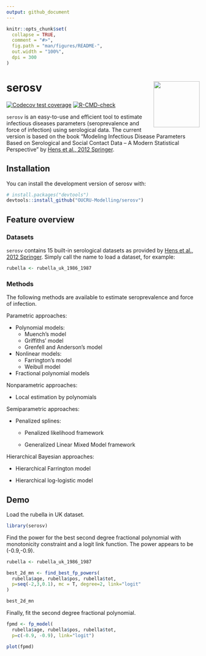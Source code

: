 ```yaml
---
output: github_document
---
```


<!-- README.md is generated from README.Rmd. Please edit that file -->

```r
knitr::opts_chunk$set(
  collapse = TRUE,
  comment = "#>",
  fig.path = "man/figures/README-",
  out.width = "100%",
  dpi = 300
)
```

# serosv <img src="logo.svg" align="right" width="120"/>

<!-- badges: start -->

[![Codecov test coverage](https://codecov.io/gh/OUCRU-Modelling/serosv/branch/main/graph/badge.svg)](https://app.codecov.io/gh/OUCRU-Modelling/serosv?branch=main) [![R-CMD-check](https://github.com/OUCRU-Modelling/serosv/actions/workflows/R-CMD-check.yaml/badge.svg)](https://github.com/OUCRU-Modelling/serosv/actions/workflows/R-CMD-check.yaml)

<!-- badges: end -->

`serosv` is an easy-to-use and efficient tool to estimate infectious diseases parameters (seroprevalence and force of infection) using serological data. The current version is based on the book "Modeling Infectious Disease Parameters Based on Serological and Social Contact Data -- A Modern Statistical Perspective" by [Hens et al., 2012 Springer](https://link.springer.com/book/10.1007/978-1-4614-4072-7).

## Installation

You can install the development version of serosv with:

```r
# install.packages("devtools")
devtools::install_github("OUCRU-Modelling/serosv")
```

## Feature overview

### Datasets

`serosv` contains 15 built-in serological datasets as provided by [Hens et al., 2012 Springer](https://link.springer.com/book/10.1007/978-1-4614-4072-7). Simply call the name to load a dataset, for example:

``` r
rubella <- rubella_uk_1986_1987
```

### Methods

The following methods are available to estimate seroprevalence and force of infection.

Parametric approaches:

-   Polynomial models:
    -   Muench's model
    -   Griffiths' model
    -   Grenfell and Anderson's model
-   Nonlinear models:
    -   Farrington's model
    -   Weibull model
-   Fractional polynomial models

Nonparametric approaches:

-   Local estimation by polynomials

Semiparametric approaches:

-   Penalized splines:

    -   Penalized likelihood framework

    -   Generalized Linear Mixed Model framework

Hierarchical Bayesian approaches:

-   Hierarchical Farrington model

-   Hierarchical log-logistic model

## Demo

Load the rubella in UK dataset.

```r
library(serosv)
```

Find the power for the best second degree fractional polynomial with monotonicity constraint and a logit link function. The power appears to be (-0.9,-0.9).

```r
rubella <- rubella_uk_1986_1987

best_2d_mn <- find_best_fp_powers(
  rubella$age, rubella$pos, rubella$tot,
  p=seq(-2,3,0.1), mc = T, degree=2, link="logit"
)

best_2d_mn
```

Finally, fit the second degree fractional polynomial.

```r
fpmd <- fp_model(
  rubella$age, rubella$pos, rubella$tot,
  p=c(-0.9, -0.9), link="logit")

plot(fpmd)
```
